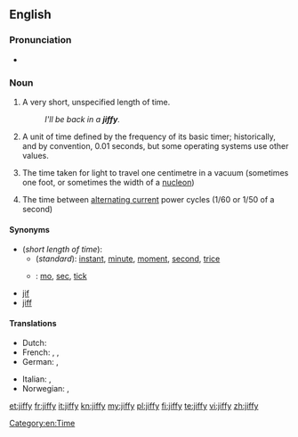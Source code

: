==English==

===Pronunciation===
* {{rhymes|ɪfi}}

===Noun===
{{en-noun|jiffies}}

# {{colloquial}} A very short, unspecified length of time.
#: ''I'll be back in a '''jiffy'''.''
# {{computing}} A unit of time defined by the frequency of its basic timer; historically, and by convention, 0.01 seconds, but some operating systems use other values.
# {{physics}} The time taken for light to travel one centimetre in a vacuum (sometimes one foot, or sometimes the width of a [[nucleon]])
# {{electronics}} The time between [[alternating current]] power cycles (1/60 or 1/50 of a second)

====Synonyms====
* (''short length of time''):
** (''standard''): [[instant]], [[minute]], [[moment]], [[second]], [[trice]]
** {{qualifier|colloquial}}: [[mo]], [[sec]], [[tick]]
* [[jif]]
* [[jiff]]

====Translations====

{{trans-top|short length of time}}
* Dutch: {{t|nl|mum|n}}
* French: {{t+|fr|instant|m}}, {{t+|fr|moment|m}}, {{t+|fr|seconde|f}}
* German: {{t+|de|Moment|m}}, {{t+|de|Augenblick|m}}
{{trans-mid}}
* Italian: {{t+|it|attimo|m}}, {{t-|it|baleno|m}}
* Norwegian: {{t-|no|straks}}, {{t+|no|øyeblikk}}
{{trans-bottom}}

{{trans-top|in computing}}
{{trans-mid}}
{{trans-bottom}}


[[Category:en:Time]]

[[et:jiffy]]
[[fr:jiffy]]
[[it:jiffy]]
[[kn:jiffy]]
[[my:jiffy]]
[[pl:jiffy]]
[[fi:jiffy]]
[[te:jiffy]]
[[vi:jiffy]]
[[zh:jiffy]]